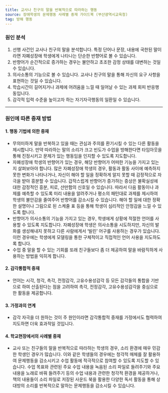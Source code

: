 ```yaml
---
title: 교사나 친구의 말을 반복적으로 따라하는 행동
source: 장애학생의 문제행동 사례별 중재 가이드북 (부산광역시교육청)
tag: 방해 행동
---
```


### 원인 분석

1. 선행 사건인 교사나 친구의 말을 분석합니다. 특정 단어나 문장, 내용에 국한된 말이라면 자폐성장애 학생에게 나타나는 단순한 반향어로 볼 수 있습니다.
2. 반향어가 순간적으로 증가하는 경우는 불안하고 초조한 감정 상태를 대변하는 것일 수 있습니다.
3. 의사소통의 기능으로 볼 수 있습니다. 교사나 친구의 말을 통해 자신의 요구 사항을 표현하는 것일 수 있습니다.
4. 학습시간이 길어지거나 과제에 어려움을 느낄 때 일어날 수 있는 과제 회피 반응행동입니다.
5. 감각적 입력 수준을 높이고자 하는 자기자극행동의 일환일 수 있습니다.

---

### 원인에 따른 중재 방법

#### 1. 행동 기법에 의한 중재

- 무의미하게 말을 반복하고 있을 때는 관심과 주의를 환기시킬 수 있는 다른 활동을 제시합니다. 만약 따라하는 말의 소리가 크고 빈도가 수업을 방해한다면 타임아웃을 통해 진정시키고 문제가 있는 행동임을 인지할 수 있도록 지도합니다.
- 자폐성장애 학생의 반향어가 있는 경우, 해당 반향어가 어떠한 기능을 가지고 있는지 살펴보아야 합니다. 많은 자폐성장애 학생의 경우, 활동과 활동 사이에 예측하지 못한 변화가 나타나거나, 자신이 해야 할 일을 정확하게 알지 못할 때 감정적으로 자극을 받아 흥분할 수 있습니다. 갑작스럽게 반향어가 증가하는 증상은 불확실성에 대한 감정적인 흥분, 피로, 산만함의 신호일 수 있습니다. 따라서 다음 활동이나 과제를 예측할 수 있도록 미리 내용을 알려주거나 평소의 패턴대로 과제를 제시하여 학생의 불안감을 줄여주어 반향어를 감소시킬 수 있습니다. 해야 할 일에 대한 정확한 설명이나 그림으로 된 스케줄 표 등을 통해 학생이 심리적인 안정감을 느낄 수 있도록 합니다.
- 반향어가 의사소통의 기능을 가지고 있는 경우, 학생에게 상황에 적절한 언어를 사용할 수 있도록 지도합니다. 자폐성장애 학생은 의사소통을 시도하지만, 자신의 발화를 생성해내지 못하고 다른 사람에게서 ‘빌린’ 어구를 사용하는 경우가 있습니다. 이런 경우에는 학생에게 모델링을 통한 구체적이고 직접적인 언어 사용을 지도하도록 합니다.
- 수업 중 말을 할 수 있는 기회를 또래 친구들보다 좀 더 제공하여 말을 바람직하게 사용하는 방법을 익히게 합니다.

#### 2. 감각통합적 중재

- 언어는 시각, 청각, 촉각, 전정감각, 고유수용성감각 등 모든 감각들의 통합을 기반으로 하여 산출된다는 점을 고려하여 촉각, 전정감각, 고유수용성감각을 중심으로 한 활동을 제공합니다.

#### 3. 가정과의 연계

- 감각 자극을 더 원하는 것이 주 원인이라면 감각통합적 중재를 가정에서도 협력하여 지도하면 더욱 효과적일 것입니다.

#### 4. 학교현장에서의 사례별 중재

- 교사 또는 친구들의 말을 반복적으로 따라하는 학생의 경우, 소리 환경에 매우 민감한 학생인 경우가 많습니다. 이와 같은 학생들의 경우에는 청각적 매체를 잘 활용하여 문제행동을 감소시키고 수업 활동에 적극적으로 참여할 수 있도록 지도할 수 있습니다. 수업 목표와 관련된 주요 수업 내용을 녹음된 소리 파일로 들려주기와 주요 내용을 노래로 바꿔 들려주기 등의 수업 내용과 관련한 청각적 환경을 제공하거나, 책의 내용들이 소리 파일로 저장된 사운드 북을 활용한 다양한 독서 활동을 통해 상대방의 소리를 반복적으로 말하는 문제행동을 감소시킬 수 있습니다.

